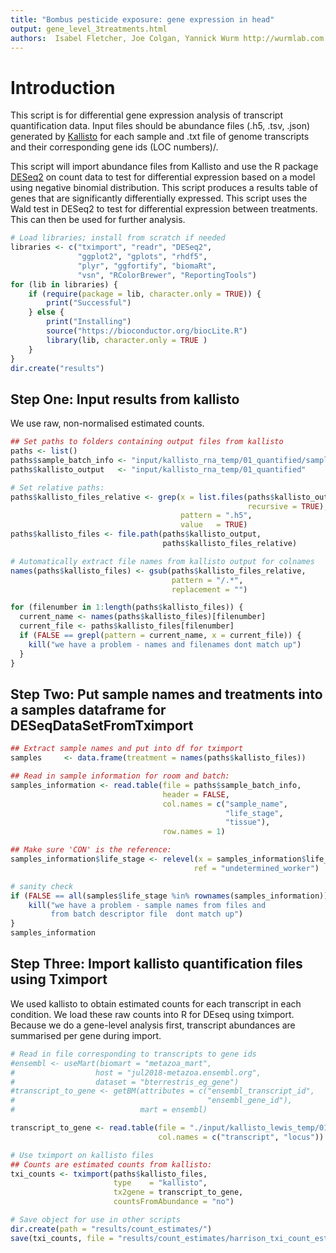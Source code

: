 ```yaml
--- 
title: "Bombus pesticide exposure: gene expression in head"
output: gene_level_3treatments.html
authors:  Isabel Fletcher, Joe Colgan, Yannick Wurm http://wurmlab.com
--- 
```


# Introduction
This script is for differential gene expression analysis of transcript quantification data.
Input files should be abundance files (.h5, .tsv, .json) generated by [Kallisto](https://pachterlab.github.io/kallisto/manual) 
for each sample and .txt file of genome transcripts 
and their corresponding gene ids (LOC numbers)/.

This script will import abundance files from Kallisto and use the R package [DESeq2](http://bioconductor.org/packages/release/bioc/html/DESeq.html) on count data to test for 
differential expression based on a model using negative binomial distribution.
This script produces a results table of genes that are significantly differentially expressed. 
This script uses the Wald test in DESeq2 to test for differential expression between treatments.
This can then be used for further analysis. 


```r
# Load libraries; install from scratch if needed
libraries <- c("tximport", "readr", "DESeq2",
               "ggplot2", "gplots", "rhdf5",
               "plyr", "ggfortify", "biomaRt",
               "vsn", "RColorBrewer", "ReportingTools")
for (lib in libraries) {
    if (require(package = lib, character.only = TRUE)) {
        print("Successful")
    } else {
        print("Installing")
        source("https://bioconductor.org/biocLite.R")
        library(lib, character.only = TRUE )
    }
}
dir.create("results")
```


## Step One: Input results from kallisto

We use raw, non-normalised estimated counts.
```r
## Set paths to folders containing output files from kallisto
paths <- list()
paths$sample_batch_info <- "input/kallisto_rna_temp/01_quantified/sample_information.txt"
paths$kallisto_output   <- "input/kallisto_rna_temp/01_quantified"

# Set relative paths:
paths$kallisto_files_relative <- grep(x = list.files(paths$kallisto_output,
                                                     recursive = TRUE),
                                      pattern = ".h5",
                                      value   = TRUE)
paths$kallisto_files <- file.path(paths$kallisto_output,
                                  paths$kallisto_files_relative)

# Automatically extract file names from kallisto output for colnames
names(paths$kallisto_files) <- gsub(paths$kallisto_files_relative,
                                    pattern = "/.*",
                                    replacement = "")

for (filenumber in 1:length(paths$kallisto_files)) {
  current_name <- names(paths$kallisto_files)[filenumber]
  current_file <- paths$kallisto_files[filenumber]
  if (FALSE == grepl(pattern = current_name, x = current_file)) {
    kill("we have a problem - names and filenames dont match up")
  }
}
```


## Step Two: Put sample names and treatments into a samples dataframe for DESeqDataSetFromTximport

```r
## Extract sample names and put into df for tximport
samples     <- data.frame(treatment = names(paths$kallisto_files))

## Read in sample information for room and batch:
samples_information <- read.table(file = paths$sample_batch_info,
                                  header = FALSE,
                                  col.names = c("sample_name",
                                                "life_stage",
                                                "tissue"),
                                  row.names = 1)

## Make sure 'CON' is the reference:
samples_information$life_stage <- relevel(x = samples_information$life_stage,
                                         ref = "undetermined_worker")

# sanity check
if (FALSE == all(samples$life_stage %in% rownames(samples_information))) {
    kill("we have a problem - sample names from files and
         from batch descriptor file  dont match up")
}
samples_information
```
## Step Three: Import kallisto quantification files using Tximport

We used kallisto to obtain estimated counts for each transcript in each condition. 
We load these raw counts into R for DEseq using tximport. 
Because we do a gene-level analysis first, transcript abundances are summarised per gene during import.

```r
# Read in file corresponding to transcripts to gene ids
#ensembl <- useMart(biomart = "metazoa_mart",
#                  host = "jul2018-metazoa.ensembl.org",
#                  dataset = "bterrestris_eg_gene")
#transcript_to_gene <- getBM(attributes = c("ensembl_transcript_id",
#                                           "ensembl_gene_id"),
#                            mart = ensembl)

transcript_to_gene <- read.table(file = "./input/kallisto_lewis_temp/01_quantified/rna_and_corresponding_gene_ids.txt",
                                 col.names = c("transcript", "locus"))

# Use tximport on kallisto files 
## Counts are estimated counts from kallisto:
txi_counts <- tximport(paths$kallisto_files,
                       type    = "kallisto",
                       tx2gene = transcript_to_gene,
                       countsFromAbundance = "no")

# Save object for use in other scripts
dir.create(path = "results/count_estimates/")
save(txi_counts, file = "results/count_estimates/harrison_txi_count_estimates.Rdata")
```
